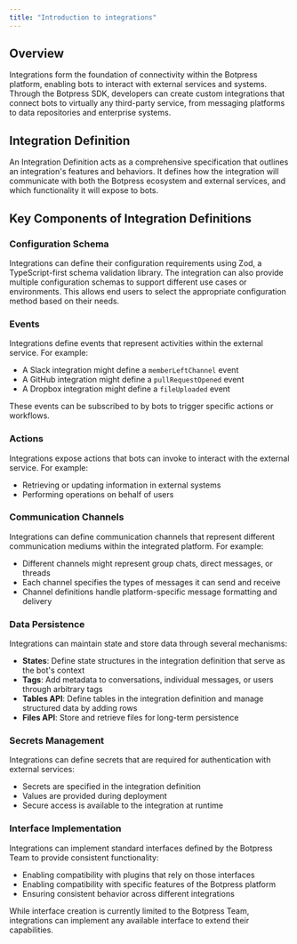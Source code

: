 ```yaml
---
title: "Introduction to integrations"
---
```


## Overview

Integrations form the foundation of connectivity within the Botpress platform, enabling bots to interact with external services and systems. Through the Botpress SDK, developers can create custom integrations that connect bots to virtually any third-party service, from messaging platforms to data repositories and enterprise systems.

## Integration Definition
An Integration Definition acts as a comprehensive specification that outlines an integration's features and behaviors. It defines how the integration will communicate with both the Botpress ecosystem and external services, and which functionality it will expose to bots.

## Key Components of Integration Definitions

### Configuration Schema

Integrations can define their configuration requirements using Zod, a TypeScript-first schema validation library. The integration can also provide multiple configuration schemas to support different use cases or environments. This allows end users to select the appropriate configuration method based on their needs.

### Events

Integrations define events that represent activities within the external service. For example:

- A Slack integration might define a `memberLeftChannel` event
- A GitHub integration might define a `pullRequestOpened` event
- A Dropbox integration might define a `fileUploaded` event

These events can be subscribed to by bots to trigger specific actions or workflows.

### Actions

Integrations expose actions that bots can invoke to interact with the external service. For example:

- Retrieving or updating information in external systems
- Performing operations on behalf of users

### Communication Channels

Integrations can define communication channels that represent different communication mediums within the integrated platform. For example:

- Different channels might represent group chats, direct messages, or threads
- Each channel specifies the types of messages it can send and receive
- Channel definitions handle platform-specific message formatting and delivery

### Data Persistence

Integrations can maintain state and store data through several mechanisms:

- **States**: Define state structures in the integration definition that serve as the bot's context
- **Tags**: Add metadata to conversations, individual messages, or users through arbitrary tags
- **Tables API**: Define tables in the integration definition and manage structured data by adding rows
- **Files API**: Store and retrieve files for long-term persistence

### Secrets Management

Integrations can define secrets that are required for authentication with external services:

- Secrets are specified in the integration definition
- Values are provided during deployment
- Secure access is available to the integration at runtime

### Interface Implementation

Integrations can implement standard interfaces defined by the Botpress Team to provide consistent functionality:

- Enabling compatibility with plugins that rely on those interfaces
- Enabling compatibility with specific features of the Botpress platform
- Ensuring consistent behavior across different integrations

<Note>While interface creation is currently limited to the Botpress Team, integrations can implement any available interface to extend their capabilities.</Note>